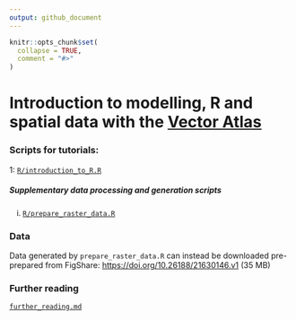 ```yaml
---
output: github_document
---
```


<!-- README.md is generated from README.Rmd. Please edit that file -->

```r
knitr::opts_chunk$set(
  collapse = TRUE,
  comment = "#>"
)
```

# Introduction to modelling, R and spatial data with the [Vector Atlas](www.vectoratlas.icipe.org)

<!-- badges: start -->
<!-- badges: end -->

### Scripts for tutorials:

1: [`R/introduction_to_R.R`](https://github.com/idem-lab/vector_atlas_training_2024/blob/main/R/introduction_to_R.R)


##### Supplementary data processing and generation scripts
i. [`R/prepare_raster_data.R`](https://github.com/idem-lab/vector_atlas_training_2024/blob/main/R/prepare_raster_data.R)



### Data

Data generated by `prepare_raster_data.R` can instead be downloaded pre-prepared
from FigShare:  <https://doi.org/10.26188/21630146.v1> (35 MB)



### Further reading
[`further_reading.md`](https://github.com/idem-lab/vector_atlas_training_2024/blob/main/further_reading.md)


